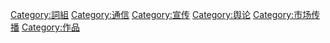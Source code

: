 {{catmore|口號}}
{{Commons cat|Slogans}}

[[Category:詞組|Category:詞組]]
[[Category:通信|Category:通信]]
[[Category:宣传|Category:宣传]]
[[Category:舆论|Category:舆论]]
[[Category:市场传播|Category:市场传播]]
[[Category:作品|Category:作品]]
